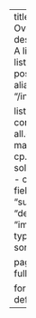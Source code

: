 ---
title: Overview
description: A list of listings of posts.
aliases: 
  - "/index.html"
  
listing:
  contents:
    - all.qmd
    - math.qmd
    - cp.qmd
    - solution.qmd
    - casual.qmd
  fields: ["title", "subtitle", "description", "image"]
  type: grid
  sort: false

page-layout: full

format:
    html: default
---